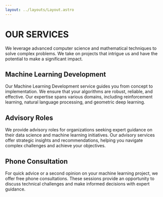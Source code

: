 ```yaml
---
layout: ../layouts/Layout.astro
---
```


<style>
  {`
  p {
  text-align: justify;
  text-align-last: center;
  width: 700px;
  max-width: 90%;
  }

  h1, h2, h3, h4, h5, h6 {
  padding: 10vh 0 5vh 0;
  text-transform: uppercase;
width: 777px;
    max-width: 90%;
    margin: 0 auto;
  }
`}
</style>

>

# OUR SERVICES

We leverage advanced computer science and mathematical techniques to solve complex problems.
We take on projects that intrigue us and have the potential to make a significant impact.

## Machine Learning Development

Our Machine Learning Development service guides you from concept to implementation.
We ensure that your algorithms are robust, reliable, and effective.
Our expertise spans various domains, including reinforcement learning, natural language processing, and geometric deep learning.

## Advisory Roles

We provide advisory roles for organizations seeking expert guidance on their data science and machine learning initiatives.
Our advisory services offer strategic insights and recommendations, helping you navigate complex challenges and achieve your objectives.

## Phone Consultation

For quick advice or a second opinion on your machine learning project, we offer free phone consultations.
These sessions provide an opportunity to discuss technical challenges and make informed decisions with expert guidance.

